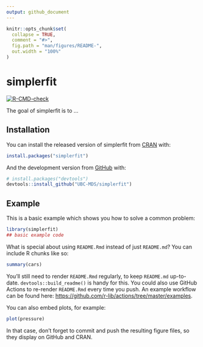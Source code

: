 ```yaml
---
output: github_document
---
```


<!-- README.md is generated from README.Rmd. Please edit that file -->

```r
knitr::opts_chunk$set(
  collapse = TRUE,
  comment = "#>",
  fig.path = "man/figures/README-",
  out.width = "100%"
)
```

# simplerfit

<!-- badges: start -->
[![R-CMD-check](https://github.com/UBC-MDS/simplerfit/workflows/R-CMD-check/badge.svg)](https://github.com/UBC-MDS/simplerfit/actions)
<!-- badges: end -->

The goal of simplerfit is to ...

## Installation

You can install the released version of simplerfit from [CRAN](https://CRAN.R-project.org) with:

``` r
install.packages("simplerfit")
```

And the development version from [GitHub](https://github.com/) with:

``` r
# install.packages("devtools")
devtools::install_github("UBC-MDS/simplerfit")
```
## Example

This is a basic example which shows you how to solve a common problem:

```r
library(simplerfit)
## basic example code
```

What is special about using `README.Rmd` instead of just `README.md`? You can include R chunks like so:

```r
summary(cars)
```

You'll still need to render `README.Rmd` regularly, to keep `README.md` up-to-date. `devtools::build_readme()` is handy for this. You could also use GitHub Actions to re-render `README.Rmd` every time you push. An example workflow can be found here: <https://github.com/r-lib/actions/tree/master/examples>.

You can also embed plots, for example:

```r
plot(pressure)
```

In that case, don't forget to commit and push the resulting figure files, so they display on GitHub and CRAN.
